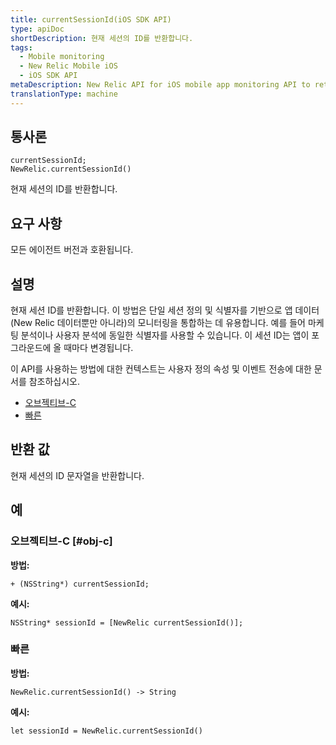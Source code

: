 ```yaml
---
title: currentSessionId(iOS SDK API)
type: apiDoc
shortDescription: 현재 세션의 ID를 반환합니다.
tags:
  - Mobile monitoring
  - New Relic Mobile iOS
  - iOS SDK API
metaDescription: New Relic API for iOS mobile app monitoring API to return the ID of the session.
translationType: machine
---
```


## 통사론

```
currentSessionId; 
NewRelic.currentSessionId()
```

현재 세션의 ID를 반환합니다.

## 요구 사항

모든 에이전트 버전과 호환됩니다.

## 설명

현재 세션 ID를 반환합니다. 이 방법은 단일 세션 정의 및 식별자를 기반으로 앱 데이터(New Relic 데이터뿐만 아니라)의 모니터링을 통합하는 데 유용합니다. 예를 들어 마케팅 분석이나 사용자 분석에 동일한 식별자를 사용할 수 있습니다. 이 세션 ID는 앱이 포그라운드에 올 때마다 변경됩니다.

이 API를 사용하는 방법에 대한 컨텍스트는 사용자 정의 속성 및 이벤트 전송에 대한 문서를 참조하십시오.

* [오브젝티브-C](/docs/mobile-monitoring/new-relic-mobile-ios/install-configure/work-ios-sdk-api#objc-custom-att-events)
* [빠른](/docs/mobile-monitoring/new-relic-mobile-ios/install-configure/work-ios-sdk-api#swift-custom-att-events)

## 반환 값

현재 세션의 ID 문자열을 반환합니다.

## 예

### 오브젝티브-C [#obj-c]

**방법:**

```
+ (NSString*) currentSessionId;
```

**예시:**

```
NSString* sessionId = [NewRelic currentSessionId()];
```

### 빠른

**방법:**

```
NewRelic.currentSessionId() -> String
```

**예시:**

```
let sessionId = NewRelic.currentSessionId()
```